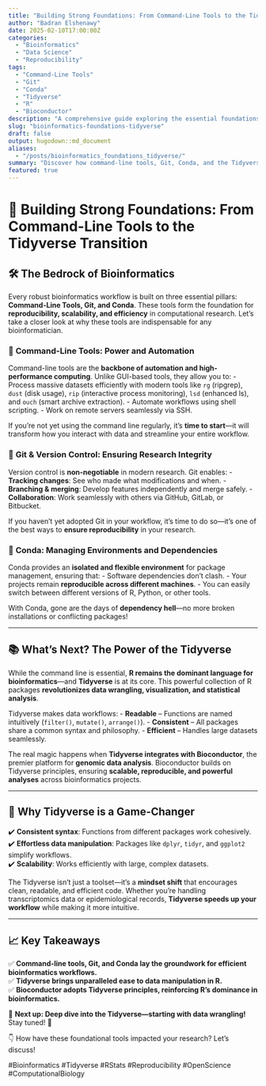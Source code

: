 ```yaml
---
title: "Building Strong Foundations: From Command-Line Tools to the Tidyverse Transition"
author: "Badran Elshenawy"
date: 2025-02-10T17:00:00Z
categories:
  - "Bioinformatics"
  - "Data Science"
  - "Reproducibility"
tags:
  - "Command-Line Tools"
  - "Git"
  - "Conda"
  - "Tidyverse"
  - "R"
  - "Bioconductor"
description: "A comprehensive guide exploring the essential foundations of bioinformatics—from command-line tools to Git, Conda, and the power of the Tidyverse."
slug: "bioinformatics-foundations-tidyverse"
draft: false
output: hugodown::md_document
aliases:
  - "/posts/bioinformatics_foundations_tidyverse/"
summary: "Discover how command-line tools, Git, Conda, and the Tidyverse form the foundation of reproducible bioinformatics workflows."
featured: true
---
```


# 🔬 Building Strong Foundations: From Command-Line Tools to the Tidyverse Transition

## 🛠️ The Bedrock of Bioinformatics

Every robust bioinformatics workflow is built on three essential pillars: **Command-Line Tools, Git, and Conda**. These tools form the foundation for **reproducibility, scalability, and efficiency** in computational research. Let’s take a closer look at why these tools are indispensable for any bioinformatician.

### 🔹 **Command-Line Tools: Power and Automation**

Command-line tools are the **backbone of automation and high-performance computing**. Unlike GUI-based tools, they allow you to: - Process massive datasets efficiently with modern tools like `rg` (ripgrep), `dust` (disk usage), `rip` (interactive process monitoring), `lsd` (enhanced ls), and `ouch` (smart archive extraction). - Automate workflows using shell scripting. - Work on remote servers seamlessly via SSH.

If you’re not yet using the command line regularly, it’s **time to start**—it will transform how you interact with data and streamline your entire workflow.

### 🔹 **Git & Version Control: Ensuring Research Integrity**

Version control is **non-negotiable** in modern research. Git enables: - **Tracking changes**: See who made what modifications and when. - **Branching & merging**: Develop features independently and merge safely. - **Collaboration**: Work seamlessly with others via GitHub, GitLab, or Bitbucket.

If you haven’t yet adopted Git in your workflow, it’s time to do so—it’s one of the best ways to **ensure reproducibility** in your research.

### 🔹 **Conda: Managing Environments and Dependencies**

Conda provides an **isolated and flexible environment** for package management, ensuring that: - Software dependencies don’t clash. - Your projects remain **reproducible across different machines**. - You can easily switch between different versions of R, Python, or other tools.

With Conda, gone are the days of **dependency hell**—no more broken installations or conflicting packages!

------------------------------------------------------------------------

## 📚 What’s Next? The Power of the Tidyverse

While the command line is essential, **R remains the dominant language for bioinformatics**—and **Tidyverse** is at its core. This powerful collection of R packages **revolutionizes data wrangling, visualization, and statistical analysis**.

Tidyverse makes data workflows: - **Readable** – Functions are named intuitively (`filter()`, `mutate()`, `arrange()`). - **Consistent** – All packages share a common syntax and philosophy. - **Efficient** – Handles large datasets seamlessly.

The real magic happens when **Tidyverse integrates with Bioconductor**, the premier platform for **genomic data analysis**. Bioconductor builds on Tidyverse principles, ensuring **scalable, reproducible, and powerful analyses** across bioinformatics projects.

------------------------------------------------------------------------

## 🎉 Why Tidyverse is a Game-Changer

✔️ **Consistent syntax**: Functions from different packages work cohesively.\
✔️ **Effortless data manipulation**: Packages like `dplyr`, `tidyr`, and `ggplot2` simplify workflows.\
✔️ **Scalability**: Works efficiently with large, complex datasets.

The Tidyverse isn’t just a toolset—it’s a **mindset shift** that encourages clean, readable, and efficient code. Whether you’re handling transcriptomics data or epidemiological records, **Tidyverse speeds up your workflow** while making it more intuitive.

------------------------------------------------------------------------

## 📈 Key Takeaways

✅ **Command-line tools, Git, and Conda lay the groundwork for efficient bioinformatics workflows.**\
✅ **Tidyverse brings unparalleled ease to data manipulation in R.**\
✅ **Bioconductor adopts Tidyverse principles, reinforcing R’s dominance in bioinformatics.**

📌 **Next up: Deep dive into the Tidyverse—starting with data wrangling!** Stay tuned! 🚀

👇 How have these foundational tools impacted your research? Let’s discuss!

#Bioinformatics #Tidyverse #RStats #Reproducibility #OpenScience #ComputationalBiology